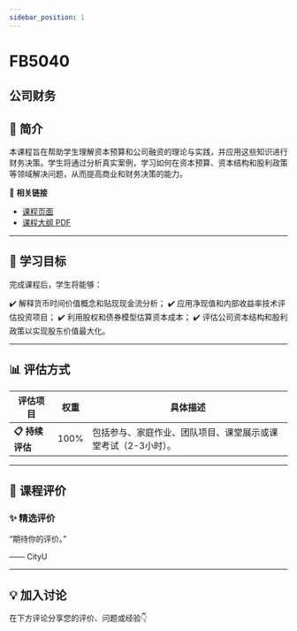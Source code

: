 ```yaml
---
sidebar_position: 1
---
```


# FB5040
## 公司财务

## **📘 简介**
本课程旨在帮助学生理解资本预算和公司融资的理论与实践，并应用这些知识进行财务决策。学生将通过分析真实案例，学习如何在资本预算、资本结构和股利政策等领域解决问题，从而提高商业和财务决策的能力。

🔗 **相关链接**
- [课程页面](https://www.cityu.edu.hk/catalogue/pg/202425/course/FB5040.htm)
- [课程大纲 PDF](https://www.cityu.edu.hk/catalogue/pg/202425/course/FB5040.pdf)

---

## **🎯 学习目标**

完成课程后，学生将能够：

✔️ 解释货币时间价值概念和贴现现金流分析；
✔️ 应用净现值和内部收益率技术评估投资项目；
✔️ 利用股权和债券模型估算资本成本；
✔️ 评估公司资本结构和股利政策以实现股东价值最大化。

---

## **📊 评估方式**

| **评估项目**          | **权重** | **具体描述**                                                                                     |
|----------------------|---------|-----------------------------------------------------------------------------------------------|
| **📋 持续评估**       | 100%    | 包括参与、家庭作业、团队项目、课堂展示或课堂考试（2-3小时）。                                    |

---

## **💬 课程评价**

### ✨ **精选评价**
<div className={commentStyles.commentBox}>
    <p className={commentStyles.commentText}>
        “期待你的评价。”
    </p>
    <p className={commentStyles.commentAuthor}>—— CityU</p>
</div>

---

## **💡 加入讨论**

在下方评论分享您的评价、问题或经验👇
<Utterances />